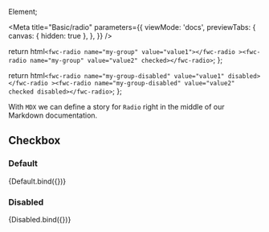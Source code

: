 Element;

<Meta
  title="Basic/radio"
  parameters={{
    viewMode: 'docs',
    previewTabs: {
      canvas: { hidden: true },
    },
  }}
/>

  return html`<fwc-radio name="my-group" value="value1"></fwc-radio
    ><fwc-radio name="my-group" value="value2" checked></fwc-radio>`;
};

  return html`<fwc-radio name="my-group-disabled" value="value1" disabled></fwc-radio
    ><fwc-radio name="my-group-disabled" value="value2" checked disabled></fwc-radio>`;
};

With `MDX` we can define a story for `Radio` right in the middle of our
Markdown documentation.

## Checkbox

### Default

<Canvas>
  <Story name="default" args={{}}>
    {Default.bind({})}
  </Story>
</Canvas>

### Disabled

<Canvas>
  <Story name="disabled" args={{}}>
    {Disabled.bind({})}
  </Story>
</Canvas>
